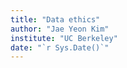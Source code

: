 ```yaml
---
title: "Data ethics"
author: "Jae Yeon Kim"
institute: "UC Berkeley"
date: "`r Sys.Date()`"
---
```

